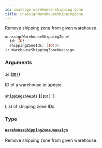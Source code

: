 ```yaml
---
id: unassign-warehouse-shipping-zone
title: unassignWarehouseShippingZone
---
```


Remove shipping zone from given warehouse.

```graphql
unassignWarehouseShippingZone(
  id: ID!
  shippingZoneIds: [ID!]!
): WarehouseShippingZoneUnassign

```

### Arguments

#### `id` ([`ID!`](/api-reference/scalars/id.mdx))

ID of a warehouse to update.

#### `shippingZoneIds` ([`[ID!]!`](/api-reference/scalars/id.mdx))

List of shipping zone IDs.

### Type

#### [`WarehouseShippingZoneUnassign`](/api-reference/objects/warehouse-shipping-zone-unassign.mdx)

Remove shipping zone from given warehouse.
